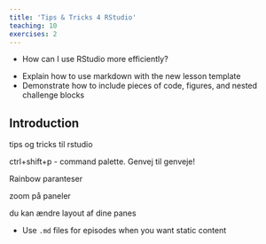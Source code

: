 ```yaml
---
title: 'Tips & Tricks 4 RStudio'
teaching: 10
exercises: 2
---
```


:::::::::::::::::::::::::::::::::::::: questions 

- How can I use RStudio more efficiently?

::::::::::::::::::::::::::::::::::::::::::::::::

::::::::::::::::::::::::::::::::::::: objectives

- Explain how to use markdown with the new lesson template
- Demonstrate how to include pieces of code, figures, and nested challenge blocks

::::::::::::::::::::::::::::::::::::::::::::::::

## Introduction

tips og tricks til rstudio

ctrl+shift+p - command palette. Genvej til genveje!

Rainbow paranteser

zoom på paneler

du kan ændre layout af dine panes



::::::::::::::::::::::::::::::::::::: keypoints 

- Use `.md` files for episodes when you want static content


::::::::::::::::::::::::::::::::::::::::::::::::

